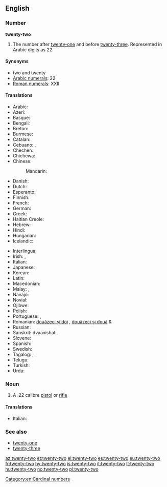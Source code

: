 ==English==

===Number===
'''twenty-two'''

# The number after [[twenty-one]] and before [[twenty-three]]. Represented in Arabic digits as 22.

====Synonyms====
* two and twenty
* [[w:Arabic numerals|Arabic numerals]]: 22
* [[w:Roman numerals|Roman numerals]]: XXII

====Translations====
{{trans-top|twenty-two}}
* Arabic: {{Arab|[[اثنين وعشرين]]}} {{unicode|(’iθnēn wi-ʕišrīn)}}
* Azeri: {{t|az|iyirmi iki}}
* Basque: {{t|eu|hogeita bi|xs=Basque}}
* Bengali: {{t|bn|বাইশ|tr=baish}}
* Breton: {{t-|br|daou-warn-ugent}}
* Burmese: {{t|my|နှစ်ဆယ့်နှစ်|tr=hnăhsè.hnit|sc=Mymr}}
* Catalan: {{t+|ca|vint-i-dos}}
* Cebuano: {{tø|ceb|kawhaa`g duha}}, {{tø|ceb|bayente dos}}
* Chechen: {{tø|ce|ткъе шиь|tr=tqe ši’}}
* Chichewa: {{tø|ny|makumi awiri n'ziwiri}}
* Chinese:
*: Mandarin: {{t|zh|二十二|tr=èr shí èr|sc=Hani}}
* Danish: {{t-|da|toogtyve}}
* Dutch: {{t-|nl|tweeëntwintig}}
* Esperanto: {{t-|eo|dudek du|xs=Esperanto}}
* Finnish: {{t|fi|kaksikymmentäkaksi}}
* French: {{t+|fr|vingt-deux|m}}
* German: {{t+|de|zweiundzwanzig}}
* Greek: {{t|el|είκοσι δύο|tr=eíkosi dýo}}
* Haitian Creole: {{tø|ht|vennde}}
* Hebrew: {{t|he|עשרים־ושנים|tr=esrím və-shnáyim}}
* Hindi: {{t+|hi|बाईस|tr=baaees|xs=Hindi}}
* Hungarian: {{t+|hu|huszonkettő}}
* Icelandic: {{t+|is|tuttugu og tveir}}
{{trans-mid}}
* Interlingua: {{t|ia|vinti-duo}}
* Irish: {{t|ga|fiche a dó}}, {{t|ga|dó is fiche}}
* Italian: {{t+|it|ventidue}}
* Japanese: {{t|ja|二十二|trni-jū-ni}}
* Korean: {{t|ko|스물 둘|tr=seumul dul|sc=Hang}}
* Latin: {{t|la|vigintiduo}}
* Macedonian: {{t|mk|дваесет и два|tr=dváeset i dva}}
* Malay: {{t|ms|dua puluh dua}}, {{t|ms|dua likur}}
* Navajo: {{tø|nv|naadįįnaaki}}
* Novial: {{tø|nov|duanti-du}}
* Ojibwe: {{tø|oj|niishtana-ashi-niizh}}
* Polish: {{t|pl|dwadzieścia dwa}}
* Portuguese: {{t|pt|vinte e dois|m}}, {{t|pt|vinte e duas|f}}
* Romanian: [[douăzeci și doi]] {{m}}, [[douăzeci și două]] {{f}} & {{n}}
* Russian: {{t-|ru|двадцать два|tr=dvádtsat’ dva}}
* Sanskrit: dvaavi{{m}}shati, {{t|sa|द्वाविंशति|sc=Deva}}
* Slovene: {{t|sl|dvaindvajset}}
* Spanish: {{t+|es|veintidós}}
* Swedish: {{t+|sv|tjugotvå}}
* Tagalog: {{t|tl|dalawampo}}, {{t|tl|beynte-dos}}
* Telugu: {{t|te|ఇరవై రెండు|tr=iravai renDu}}
* Turkish: {{t-|tr|yirmi iki}}
* Urdu: {{t-|ur|بائیس|tr=baaees|xs=Urdu}}
{{trans-bottom}}

===Noun===
{{en-noun|sg=[[twenty]]-[[two]]}}

# A .22 calibre [[pistol]] or [[rifle]]

====Translations====
{{trans-top|.22 calibre pistol or rifle}}
* Italian: {{t+|it|ventidue|m}}
{{trans-mid}}
{{trans-bottom}}

===See also===
* [[twenty-one]]
* [[twenty-three]]

[[Category:en:Cardinal numbers]]

[[az:twenty-two]]
[[et:twenty-two]]
[[el:twenty-two]]
[[es:twenty-two]]
[[eu:twenty-two]]
[[fr:twenty-two]]
[[hy:twenty-two]]
[[is:twenty-two]]
[[it:twenty-two]]
[[lt:twenty-two]]
[[hu:twenty-two]]
[[no:twenty-two]]
[[pl:twenty-two]]